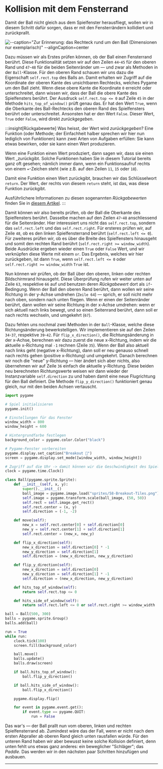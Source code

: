 # Kollision mit dem Fensterrand
Damit der Ball nicht gleich aus dem Spielfenster herausfliegt, wollen wir in diesem Schritt dafür sorgen, dass er mit den Fensterrändern kollidiert und zurückprallt.

![--caption="Zur Erinnerung: das Rechteck rund um den Ball (Dimensionen nur exemplarisch)" --alignCaption=center](img/rect.png)

Dazu müssen wir als Erstes prüfen können, ob der Ball einen Fensterrand berührt. Diese Funktionalität setzen wir auf den Zeilen `44`-`45` für den oberen Rand und `47`-`48` für die beiden Seitenränder um — und zwar als Methoden in der `Ball`-Klasse. Für den oberen Rand schauen wir uns dazu die Eigenschaft `self.rect.top` des Balls an. Damit erhalten wir Zugriff auf die Koordinate der oberen Kante des unsichtbaren Rechtecks, welches Pygame um den Ball zieht. Wenn diese obere Kante die Koordinate `0` erreicht oder unterschreitet, dann wissen wir, dass der Ball die obere Kante des Spielfensters berührt. Der Ausdruck `self.rect.top <= 0` auf Zeile `45` in der Methode `hits_top_of_window()` prüft genau das. Er hat den Wert `True`, wenn die Oberkante des Ball-Rechtecks den oberen Rand des Spielfensters berührt oder unterschreitet. Ansonsten hat er den Wert `False`. Dieser Wert, `True` oder `False`, wird direkt _zurückgegeben_.

:::insight[Rückgabewerte]
Was heisst, der Wert wird _zurückgegeben_? Eine Funktion (oder Methode; der Einfachheit halber sprechen wir hier nun lediglich von Funktionen) kann zwei Arten von Aufgaben erfüllen: Sie kann etwas bewirken, oder sie kann einen Wert produzieren.

Wenn eine Funktion einen Wert produziert, dann sagen wir, dass sie einen Wert _zurückgibt. Solche Funktionen haben Sie in diesem Tutorial bereits ganz oft gesehen; nämlich immer dann, wenn ein Funktionsaufruf rechts von einem `=`-Zeichen steht (wie z.B. auf den Zeilen `11`, `15` oder `18`).

Damit eine Funktion einen Wert zurückgibt, brauchen wir das Schlüsselwort `return`. Der Wert, der rechts von diesem `return` steht, ist das, was diese Funktion zurückgibt.

Ausführlichere Informationen zu diesen sogenannten _Rückgabewerten_ finden Sie in [diesem Artikel](../Advanced-Python/Return).
:::

Damit können wir also bereits prüfen, ob der Ball die Oberkante des Spielfensters berührt. Dasselbe machen auf den Zeilen `47`-`48` anschliessend für die Seitenränder. Hier interessiert uns nicht das `self.rect.top`, sondern das `self.rect.left` und das `self.rect.right`. Für ersteres prüfen wir, auf Zeile `48`, ob es den linken Spielfensterrand berührt (`self.rect.left <= 0`). Für zweiteres prüfen wir, ob es über die Breite des Spielfensters hinausgeht und somit den rechten Rand berührt (`self.rect.right >= window_width`). Beide Ausdrücke ergeben wieder einen `True` oder `False` Wert, und wir verknüpfen diese Werte mit einem `or`. Das Ergebnis, welches wir hier zurückgeben, ist dann `True`, wenn `self.rect.left <= 0` oder `self.rect.right >= window_width` `True` ist.

Nun können wir prüfen, ob der Ball über den oberen, linken oder rechten Bildschirmrand hinausgeht. Diese Überprüfung rufen wir weiter unten auf Zeile `63`, respektive `66` auf und benutzen deren _Rückgabewert_ dort als `if`-Bedingung. Wenn der Ball den oberen Rand berührt, dann wollen wir seine Richtung in der y-Achse umdrehen (`Zeile 64`) — sprich, er soll nicht mehr nach oben, sondern nach unten fliegen. Wenn er einen der Seitenränder berührt, dann wollen wir seine Richtung in der x-Achse umdrehen: wenn er sich aktuell nach links bewegt, und so einen Seitenrand berührt, dann soll er nach rechts wechseln, und umgekehrt (`67`).

Dazu fehlen uns nochmal zwei Methoden in der `Ball`-Klasse, welche diese Richtungsänderung bewerkstelligen. Wir implementieren sie auf den Zeilen `34`-`37`, respektive `39`-`42`. Für `flip_x_direction()`, die Richtungsänderung in der x-Achse, berechnen wir dazu zuerst die neue x-Richtung, indem wir die aktuelle x-Richtung mal `-1` rechnen (Zeile `35`). Wenn der Ball also aktuell nach links geht (negative x-Richtung), dann soll er neu genauso schnell nach rechts gehen (positive x-Richtung) und umgekehrt. Danach berechnen wir noch die "neue" y-Richtung — hier ändert sich aber nichts, also übernehmen wir auf Zeile `36` einfach die aktuelle y-Richtung. Diese beiden neu berechneten Richtungswerte weisen wir dann wieder der Instanzvariable `self.direction` zu und haben damit eine neue Flugrichtung für den Ball definiert. Die Methode `flip_y_direction()` funktioniert genau gleich, nur mit den beiden Achsen vertauscht.

```python showLineNumbers {34-37,39-42,41-42,44-45,47-48,63-64,66-67}
import pygame

# Spiel initialisieren
pygame.init()

# Einstellungen für das Fenster
window_width = 800
window_height = 600

# Hintergrundfarbe festlegen
background_color = pygame.color.Color("black")

# Pygame-Fenster vorbereiten
pygame.display.set_caption("Breakout 👾")
screen = pygame.display.set_mode([window_width, window_height])

# Zugriff auf die Uhr -> damit können wir die Geschwindigkeit des Spiels anpassen
clock = pygame.time.Clock()

class Ball(pygame.sprite.Sprite):
    def __init__(self, x, y):
        super().__init__()
        ball_image = pygame.image.load("sprites/58-Breakout-Tiles.png")
        self.image = pygame.transform.scale(ball_image, (50, 50))
        self.rect = self.image.get_rect()
        self.rect.center = (x, y)
        self.direction = (-1, -2)

    def move(self):
        new_x = self.rect.center[0] + self.direction[0]
        new_y = self.rect.center[1] + self.direction[1]
        self.rect.center = (new_x, new_y)

    def flip_x_direction(self):
        new_x_direction = self.direction[0] * -1
        new_y_direction = self.direction[1]
        self.direction = (new_x_direction, new_y_direction)

    def flip_y_direction(self):
        new_x_direction = self.direction[0]
        new_y_direction = self.direction[1] * -1
        self.direction = (new_x_direction, new_y_direction)

    def hits_top_of_window(self):
        return self.rect.top <= 0

    def hits_side_of_window(self):
        return self.rect.left <= 0 or self.rect.right >= window_width

ball = Ball(500, 300)
balls = pygame.sprite.Group()
balls.add(ball)

run = True
while run:
    clock.tick(100)
    screen.fill(background_color)

    ball.move()
    balls.update()
    balls.draw(screen)

    if ball.hits_top_of_window():
        ball.flip_y_direction()

    if ball.hits_side_of_window():
        ball.flip_x_direction()

    pygame.display.flip()

    for event in pygame.event.get():
        if event.type == pygame.QUIT:
            run = False
```

Das war's — der Ball prallt nun vom oberen, linken und rechten Spielfensterrand ab. Zumindest wäre das der Fall, wenn er nicht nach dem ersten Abpraller ab oberen Rand gleich unten rausfallen würde. Für den unteren Rand haben wir aber bewusst keine solche Kollision definiert, denn unten fehlt uns etwas ganz anderes: ein beweglicher "Schläger"; das _Paddle_. Das werden wir in den nächsten paar Schritten hinzufügen und ausbauen.

---
